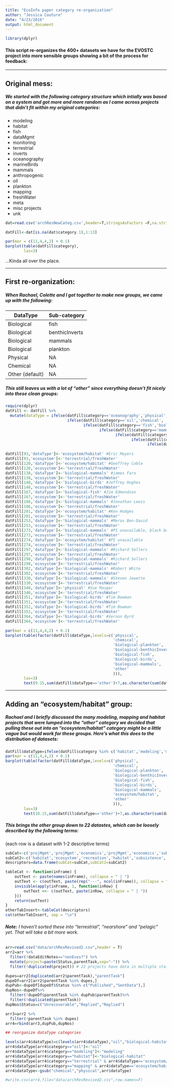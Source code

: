 ```yaml
---
title: "EcoInfo paper category re-organization"
author: "Jessica Couture"
date: "4/23/2016"
output: html_document
---
```

```r
library(dplyr)
```

#### This script re-organizes the 400+ datasets we have for the EVOSTC project into more sensible groups showing a bit of the process for feedback:

***

## **Original mess:**

##### We started with the following category structure which intially was based on a system and got more and more random as I came across projects that didn't fit within my original categories:

* modeling
* habitat
* fish
* dataMgmt
* monitoring
* terrestrial
* inverts
* oceanography
* marineBirds
* mammals
* anthropogenic
* oil
* plankton
* mapping
* freshWater
* meta
* misc projects
* unk

```r
dat=read.csv('archResNewCateg.csv',header=T,stringsAsFactors =F,na.strings=c('',' '))

datFill<-dat[is.na(dat$category.1),1:13]

par(mar = c(11,4,4,2) + 0.1)
barplot(table(datFill$category),
        las=3)
```

...Kinda all over the place.

***

## **First re-organization:**

##### When Rachael, Colette and I got together to make new groups, we came up with the following:

| DataType        | Sub-category  |
| --------------- | ------------- |
| Biological      | fish          |
| Biological      | benthicInverts|
| Biological      | mammals       |
| Biological      | plankton      |
| Physical        | NA            |
| Chemical        | NA            |
| Other (default) | NA            |

##### This still leaves us with a lot of "other" since everything doesn't fit nicely into these clean groups:

```r
require(dplyr)
datFill <- datFill %>%
  mutate(dataType = ifelse(datFill$category=='oceanography','physical',
                           ifelse(datFill$category=='oil','chemical',
                                  ifelse(datFill$category=='fish','biological-fish',
                                         ifelse(datFill$category=='mammals','biological-mammals',
                                                ifelse(datFill$category=='marineBirds','biological-birds',
                                                       ifelse(datFill$category=='inverts','biological-benthicInverts',
                                                              ifelse(datFill$category=='plankton','biological-plankton','other'))))))))
         
datFill[93,'dataType']<-'ecosystem/habitat' #Eric Meyers
datFill[93,'ecosystem']<-'terrestrial/freshWater'
datFill[120,'dataType']<-'ecosystem/habitat' #Geoffrey Coble
datFill[120,'ecosystem']<-'terrestrial/freshWater'
datFill[138,'dataType']<-'biological-mammals' #james Faro
datFill[138,'ecosystem']<-'terrestrial/freshWater'
datFill[148,'dataType']<-'biological-birds' #Jeffrey Hughes
datFill[148,'ecosystem']<-'terrestrial/freshWater'
datFill[167,'dataType']<-'biological-fish' #Jim Edmondson
datFill[167,'ecosystem']<-'terrestrial/freshWater'
datFill[186,'dataType']<-'biological-mammals' #Jonathan Lewis
datFill[186,'ecosystem']<-'terrestrial/freshWater'
datFill[201,'dataType']<-'ecosystem/habitat' #Ken Hodges
datFill[201,'ecosystem']<-'terrestrial/freshWater'
datFill[253,'dataType']<-'biological-mammals' #Merav Ben-David
datFill[253,'ecosystem']<-'terrestrial/freshWater' 
datFill[273,'dataType']<-'biological-mammals' #PI unavailable, black bear study
datFill[273,'ecosystem']<-'terrestrial/freshWater' 
datFill[274,'dataType']<-'ecosystem/habitat' #PI unavailable
datFill[274,'ecosystem']<-'terrestrial/freshWater'
datFill[297,'dataType']<-'biological-mammals' #Richard Sellers
datFill[297,'ecosystem']<-'terrestrial/freshWater' 
datFill[298,'dataType']<-'biological-mammals' #Richard Sellers
datFill[298,'ecosystem']<-'terrestrial/freshWater'
datFill[302,'dataType']<-'biological-mammals' #Robert White
datFill[302,'ecosystem']<-'terrestrial/freshWater' 
datFill[330,'dataType']<-'biological-mammals' #Steven Jewette
datFill[330,'ecosystem']<-'terrestrial/freshWater' 
datFill[340,'dataType']<-'physical' #Sue Mauger
datFill[340,'ecosystem']<-'terrestrial/freshWater' 
datFill[351,'dataType']<-'biological-birds' #Tim Bowman
datFill[351,'ecosystem']<-'terrestrial/freshWater' 
datFill[352,'dataType']<-'biological-birds' #Tim Bowman
datFill[352,'ecosystem']<-'terrestrial/freshWater' 
datFill[364,'dataType']<-'biological-birds' #Vernon Byrd
datFill[364,'ecosystem']<-'terrestrial/freshWater'
```


```r
par(mar = c(11,4,4,2) + 0.1)
barplot(table(factor(datFill$dataType,levels=c('physical',
                                               'chemical',
                                               'biological-plankton',
                                               'biological-benthicInverts',
                                               'biological-fish',
                                               'biological-birds',
                                               'biological-mammals',
                                               'other'
                                               ))),
        las=3)
        text(9.15,sum(datFill$dataType=='other')+7,as.character(sum(datFill$dataType=='other')))
```

***

## **Adding an "ecosystem/habitat" group:**

##### Rachael and I briefly discussed the many modeling, mapping and habitat projects that were lumped into the "other" category we decided that pulling these out into an "ecosystem/habitat" category might be a little vague but would work for these groups. Here's what this does to the distribution of datasets:

```r
datFill$dataType=ifelse(datFill$category %in% c('habitat','modeling','mapping'), 'ecosystem/habitat',datFill$dataType)
par(mar = c(11,4,4,2) + 0.1)
barplot(table(factor(datFill$dataType,levels=c('physical',
                                               'chemical',
                                               'biological-plankton',
                                               'biological-benthicInverts',
                                               'biological-fish',
                                               'biological-birds',
                                               'biological-mammals',
                                               'ecosystem/habitat',
                                               'other'
                                               ))),
        las=3)
        text(10.15,sum(datFill$dataType=='other')+7,as.character(sum(datFill$dataType=='other')))
```

##### This brings the other group down to 22 datastes, which can be loosely described by the following terms:
(each row is a dataset with 1-2 descriptive terms)

```r
        
subCat<-c('projMgmt','projMgmt','economics','projMgmt','economics','subsistence','communityMgmt','social','environmentalImpacts','samplingImpacts','projMgmt','meeting','economics','economics','economics','economics','economics','economics','subsistence','dataMgmt','dataMgmt','communityMgmt')
subCat2<-c('habitat','ecosystem','recreation','habitat','subsistence', 'film','waste','subsistence','infrastructure','metaAnalysis',NA,'10yrSymposium','resarchPrograms','subsistence','fisheries','resources','resources','fisheries','resources',NA,NA,'waste')
descriptors=data.frame(subCat=subCat,subCat2=subCat2)

tableCat <- function(inFrame) {
    outText <- paste(names(inFrame), collapse = " | ")
    outText <- c(outText, paste(rep("---", ncol(inFrame)), collapse = " | "))
    invisible(apply(inFrame, 1, function(inRow) {
        outText <<- c(outText, paste(inRow, collapse = " | "))
    }))
    return(outText)
}
otherTabInsert<-tableCat(descriptors)
cat(otherTabInsert, sep = "\n")
```

###### **Note:** I haven't sorted these into "terrestrial", "nearshore" and "pelagic" yet. That will take a bit more work.


```r
arr=read.csv("data/archResRevised2.csv",header = T)
arr2=arr %>%
  filter(!dataEditNotes=="nonEvos?") %>%
  mutate(project=paste(Status,parentTask,sep="-")) %>%
  filter(!duplicated(project)) # 22 projects have data in multiple status'

dupes=arr2[duplicated(arr2$parentTask),"parentTask"]
dupeDf=arr2[arr2$parentTask %in% dupes,]
dupPub<-dupeDf[dupeDf$Status %in% c("Published","SentData"),]
dupNos<-dupeDf%>%
  filter(!dupeDf$parentTask %in% dupPub$parentTask)%>%
  filter(!duplicated(parentTask))
dupNos$Status=c("Unrecoverable","Replied","Replied")

arr3=arr2 %>%
  filter(!parentTask %in% dupes)
arr4=rbind(arr3,dupPub,dupNos)

## reorganize dataType categories

levels(arr4$dataType)=c(levels(arr4$dataType),"oil","biological-habitat","modeling")
arr4$dataType[arr4$category=="oil"]<-"oil"
arr4$dataType[arr4$category=="modeling"]<-"modeling"
arr4$dataType[arr4$category=="habitat"]<-"biological-habitat"
arr4$dataType[arr4$category=="terrestrial" & arr4$dataType=='ecosystem/habitat']<-"biological-habitat"
arr4$dataType[arr4$category=="mapping" & arr4$dataType=='ecosystem/habitat']<-"biological-habitat"
arr4$dataType<-gsub("chemical","physical",arr$dataType)

#write.csv(arr4,file="data/archResRevised2.csv",row.names=F)

```